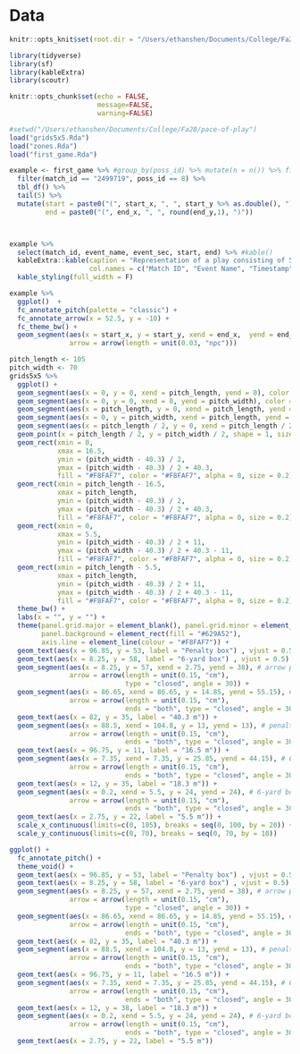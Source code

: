 # Data

```r
knitr::opts_knit$set(root.dir = "/Users/ethanshen/Documents/College/Fa20/pace-of-play")
```

```r
library(tidyverse)
library(sf)
library(kableExtra)
library(scoutr)

knitr::opts_chunk$set(echo = FALSE, 
                      message=FALSE, 
                      warning=FALSE)
```

```r
#setwd("/Users/ethanshen/Documents/College/Fa20/pace-of-play")
load("grids5x5.Rda")
load("zones.Rda")
load("first_game.Rda")
```


```r
example <- first_game %>% #group_by(poss_id) %>% mutate(n = n()) %>% filter(event_name == "Shot", n >= 5)#head(1000) %>% select(match_id, team_id, sub_event_name, event_sec, poss_id, starts_with("start_"), starts_with("end_")) 
  filter(match_id == "2499719", poss_id == 8) %>% 
  tbl_df() %>% 
  tail(5) %>% 
  mutate(start = paste0("(", start_x, ", ", start_y %>% as.double(), ")"),
         end = paste0("(", end_x, ", ", round(end_y,1), ")")) 



example %>% 
  select(match_id, event_name, event_sec, start, end) %>% #kable()
  kableExtra::kable(caption = "Representation of a play consisting of 5 actions in a match between Arsenal and Leicester City",
                    col.names = c("Match ID", "Event Name", "Timestamp", "$(x,y)_{start}$", "$(x,y)_{end}$")) %>% 
  kable_styling(full_width = F)

example %>% 
  ggplot()  +
  fc_annotate_pitch(palette = "classic") +
  fc_annotate_arrow(x = 52.5, y = -10) +
  fc_theme_bw() + 
  geom_segment(aes(x = start_x, y = start_y, xend = end_x,  yend = end_y),
               arrow = arrow(length = unit(0.03, "npc")))
```




```r
pitch_length <- 105
pitch_width <- 70
grids5x5 %>% 
  ggplot() +
  geom_segment(aes(x = 0, y = 0, xend = pitch_length, yend = 0), color = "#F8FAF7", size = 0.2) + 
  geom_segment(aes(x = 0, y = 0, xend = 0, yend = pitch_width), color = "#F8FAF7", size = 0.2) +
  geom_segment(aes(x = pitch_length, y = 0, xend = pitch_length, yend = pitch_width), color = "#F8FAF7", size = 0.2) +
  geom_segment(aes(x = 0, y = pitch_width, xend = pitch_length, yend = pitch_width), color = "#F8FAF7", size = 0.2) +
  geom_segment(aes(x = pitch_length / 2, y = 0, xend = pitch_length / 2, yend = pitch_width), color = "#F8FAF7", size = 0.2) +
  geom_point(x = pitch_length / 2, y = pitch_width / 2, shape = 1, size = 20, color = "#F8FAF7") +
  geom_rect(xmin = 0, 
            xmax = 16.5, 
            ymin = (pitch_width - 40.3) / 2, 
            ymax = (pitch_width - 40.3) / 2 + 40.3,
            fill = "#F8FAF7", color = "#F8FAF7", alpha = 0, size = 0.2) +
  geom_rect(xmin = pitch_length - 16.5, 
            xmax = pitch_length, 
            ymin = (pitch_width - 40.3) / 2, 
            ymax = (pitch_width - 40.3) / 2 + 40.3,
            fill = "#F8FAF7", color = "#F8FAF7", alpha = 0, size = 0.2) +
  geom_rect(xmin = 0, 
            xmax = 5.5, 
            ymin = (pitch_width - 40.3) / 2 + 11, 
            ymax = (pitch_width - 40.3) / 2 + 40.3 - 11,
            fill = "#F8FAF7", color = "#F8FAF7", alpha = 0, size = 0.2) +
  geom_rect(xmin = pitch_length - 5.5, 
            xmax = pitch_length, 
            ymin = (pitch_width - 40.3) / 2 + 11, 
            ymax = (pitch_width - 40.3) / 2 + 40.3 - 11,
            fill = "#F8FAF7", color = "#F8FAF7", alpha = 0, size = 0.2) +
  theme_bw() +
  labs(x = "", y = "") +
  theme(panel.grid.major = element_blank(), panel.grid.minor = element_blank(),
        panel.background = element_rect(fill = "#629A52"), 
        axis.line = element_line(colour = "#F8FAF7")) + 
  geom_text(aes(x = 96.85, y = 53, label = "Penalty box") , vjust = 0.5) +  
  geom_text(aes(x = 8.25, y = 58, label = "6-yard box") , vjust = 0.5) + 
  geom_segment(aes(x = 8.25, y = 57, xend = 2.75, yend = 38), # arrow pointing to 6-yard box 
               arrow = arrow(length = unit(0.15, "cm"), 
                             type = "closed", angle = 30)) + 
  geom_segment(aes(x = 86.65, xend = 86.65, y = 14.85, yend = 55.15), # penalty box vertical
               arrow = arrow(length = unit(0.15, "cm"), 
                             ends = "both", type = "closed", angle = 30)) + 
  geom_text(aes(x = 82, y = 35, label = "40.3 m")) + 
  geom_segment(aes(x = 88.5, xend = 104.8, y = 13, yend = 13), # penalty box horizontal arrow 
               arrow = arrow(length = unit(0.15, "cm"), 
                             ends = "both", type = "closed", angle = 30)) + 
  geom_text(aes(x = 96.75, y = 11, label = "16.5 m")) +
  geom_segment(aes(x = 7.35, xend = 7.35, y = 25.85, yend = 44.15), # 6-yard box vertical
               arrow = arrow(length = unit(0.15, "cm"), 
                             ends = "both", type = "closed", angle = 30)) + 
  geom_text(aes(x = 12, y = 35, label = "18.3 m")) + 
  geom_segment(aes(x = 0.2, xend = 5.5, y = 24, yend = 24), # 6-yard box horizontal arrow 
               arrow = arrow(length = unit(0.15, "cm"), 
                             ends = "both", type = "closed", angle = 30)) + 
  geom_text(aes(x = 2.75, y = 22, label = "5.5 m")) +
  scale_x_continuous(limits=c(0, 105), breaks = seq(0, 100, by = 20)) +
  scale_y_continuous(limits=c(0, 70), breaks = seq(0, 70, by = 10))
```

```r
ggplot() +
  fc_annotate_pitch() +
  theme_void() + 
  geom_text(aes(x = 96.85, y = 53, label = "Penalty box") , vjust = 0.5) +  
  geom_text(aes(x = 8.25, y = 58, label = "6-yard box") , vjust = 0.5) + 
  geom_segment(aes(x = 8.25, y = 57, xend = 2.75, yend = 38), # arrow pointing to 6-yard box 
               arrow = arrow(length = unit(0.15, "cm"), 
                             type = "closed", angle = 30)) + 
  geom_segment(aes(x = 86.65, xend = 86.65, y = 14.85, yend = 55.15), # penalty box vertical
               arrow = arrow(length = unit(0.15, "cm"), 
                             ends = "both", type = "closed", angle = 30)) + 
  geom_text(aes(x = 82, y = 35, label = "40.3 m")) + 
  geom_segment(aes(x = 88.5, xend = 104.8, y = 13, yend = 13), # penalty box horizontal arrow 
               arrow = arrow(length = unit(0.15, "cm"), 
                             ends = "both", type = "closed", angle = 30)) + 
  geom_text(aes(x = 96.75, y = 11, label = "16.5 m")) +
  geom_segment(aes(x = 7.35, xend = 7.35, y = 25.85, yend = 44.15), # 6-yard box vertical
               arrow = arrow(length = unit(0.15, "cm"), 
                             ends = "both", type = "closed", angle = 30)) + 
  geom_text(aes(x = 12, y = 38, label = "18.3 m")) + 
  geom_segment(aes(x = 0.2, xend = 5.5, y = 24, yend = 24), # 6-yard box horizontal arrow 
               arrow = arrow(length = unit(0.15, "cm"), 
                             ends = "both", type = "closed", angle = 30)) + 
  geom_text(aes(x = 2.75, y = 22, label = "5.5 m")) 
```

